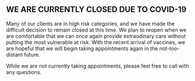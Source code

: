 ## WE ARE CURRENTLY CLOSED DUE TO COVID-19

Many of our clients are in high risk categories, and we have made the difficult decision to remain closed at this time. We plan to reopen when we are comfortable that we can once again provide extraodinary care without putting the most vulnerable at risk. With the recent arrival of vaccines, we are hopeful that we will begin taking appointments again in the not-too-distant future.

While we are not currently taking appointments, please feel free to call with any questions.
